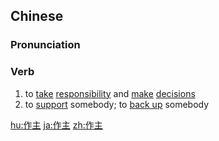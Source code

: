 ==Chinese==
{{zh-forms|alt=做主}}

===Pronunciation===
{{zh-pron
|m=zuòzhǔ
|c=zok3 zyu2
|ma=Zh-zuòzhu.ogg
|cat=v
}}

===Verb===
{{zh-verb}}

# to [[take]] [[responsibility]] and [[make]] [[decisions]]
# to [[support]] somebody; to [[back up]] somebody

{{zh-cat|Advanced}}

[[hu:作主]]
[[ja:作主]]
[[zh:作主]]